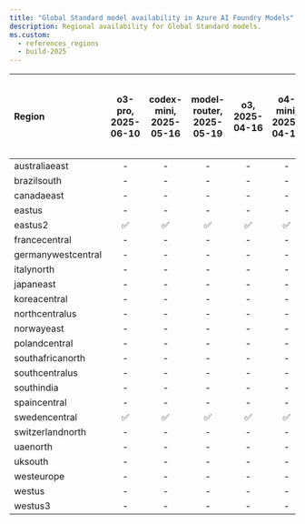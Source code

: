 ```yaml
---
title: "Global Standard model availability in Azure AI Foundry Models"
description: Regional availability for Global Standard models.
ms.custom:
  - references_regions
  - build-2025
---
```



| **Region**     | **o3-pro**, **2025-06-10**   | **codex-mini**, **2025-05-16**   | **model-router**, **2025-05-19**   | **o3**, **2025-04-16**   | **o4-mini**, **2025-04-16**   | **gpt-image-1**, **2025-04-15**   | **gpt-4.1**, **2025-04-14**   | **gpt-4.1-nano**, **2025-04-14**   | **gpt-4.1-mini**, **2025-04-14**   | **computer-use-preview**, **2025-03-11**   | **gpt-4.5-preview**, **2025-02-27**   | **o3-mini**, **2025-01-31**   | **o1**, **2024-12-17**   | **o1-preview**, **2024-09-12**   | **o1-mini**, **2024-09-12**   | **gpt-4o**, **2024-05-13**   | **gpt-4o**, **2024-08-06**   | **gpt-4o**, **2024-11-20**   | **gpt-4o-mini**, **2024-07-18**   | **gpt-4**, **turbo-2024-04-09**   | **text-embedding-3-small**, **1**   | **text-embedding-3-large**, **1**   | **text-embedding-ada-002**, **2**   | **gpt-4o-realtime-preview**, **2024-12-17**   | **gpt-4o-audio-preview**, **2024-12-17**   | **gpt-4o-mini-realtime-preview**, **2024-12-17**   | **gpt-4o-mini-audio-preview**, **2024-12-17**   | **gpt-4o-transcribe**, **2025-03-20**   | **gpt-4o-mini-tts**, **2025-03-20**   | **gpt-4o-mini-transcribe**, **2025-03-20**   |
|:-------------------|:--------------------------:|:------------------------------:|:--------------------------------:|:----------------------:|:---------------------------:|:-------------------------------:|:---------------------------:|:--------------------------------:|:--------------------------------:|:----------------------------------------:|:-----------------------------------:|:---------------------------:|:----------------------:|:------------------------------:|:---------------------------:|:--------------------------:|:--------------------------:|:--------------------------:|:-------------------------------:|:-------------------------------:|:---------------------------------:|:---------------------------------:|:---------------------------------:|:-------------------------------------------:|:----------------------------------------:|:------------------------------------------------:|:---------------------------------------------:|:-------------------------------------:|:-----------------------------------:|:------------------------------------------:|
| australiaeast      | -                      | -                          | -                            | -                  | -                       | -                           | ✅                        | ✅                             | ✅                             | -                                    | -                               | ✅                        | -                  | -                          | -                       | ✅                       | ✅                       | ✅                       | ✅                            | ✅                            | ✅                              | ✅                              | ✅                              | -                                       | -                                    | -                                            | -                                         | -                                 | -                               | -                                      |
| brazilsouth        | -                      | -                          | -                            | -                  | -                       | -                           | ✅                        | ✅                             | ✅                             | -                                    | -                               | ✅                        | ✅                   | -                          | -                       | ✅                       | ✅                       | ✅                       | ✅                            | ✅                            | ✅                              | ✅                              | ✅                              | -                                       | -                                    | -                                            | -                                         | -                                 | -                               | -                                      |
| canadaeast         | -                      | -                          | -                            | -                  | -                       | -                           | ✅                        | ✅                             | ✅                             | -                                    | -                               | ✅                        | ✅                   | -                          | -                       | ✅                       | ✅                       | ✅                       | ✅                            | ✅                            | ✅                              | ✅                              | ✅                              | -                                       | -                                    | -                                            | -                                         | -                                 | -                               | -                                      |
| eastus             | -                      | -                          | -                            | -                  | -                       | -                           | ✅                        | -                            | ✅                             | -                                    | -                               | ✅                        | ✅                   | ✅                           | ✅                        | ✅                       | ✅                       | ✅                       | ✅                            | ✅                            | ✅                              | ✅                              | ✅                              | -                                       | -                                    | -                                            | ✅                                          | -                                 | -                               | -                                      |
| eastus2            | ✅                       | ✅                           | ✅                             | ✅                   | ✅                        | -                           | ✅                        | ✅                             | ✅                             | ✅                                     | ✅                                | ✅                        | ✅                   | ✅                           | ✅                        | ✅                       | ✅                       | ✅                       | ✅                            | ✅                            | ✅                              | ✅                              | ✅                              | ✅                                        | ✅                                     | ✅                                             | ✅                                          | ✅                                  | ✅                                | ✅                                       |
| francecentral      | -                      | -                          | -                            | -                  | -                       | -                           | ✅                        | ✅                             | ✅                             | -                                    | -                               | ✅                        | ✅                   | -                          | -                       | ✅                       | ✅                       | ✅                       | ✅                            | ✅                            | ✅                              | ✅                              | ✅                              | -                                       | -                                    | -                                            | -                                         | -                                 | -                               | -                                      |
| germanywestcentral | -                      | -                          | -                            | -                  | -                       | -                           | ✅                        | ✅                             | ✅                             | -                                    | -                               | ✅                        | ✅                   | -                          | -                       | ✅                       | ✅                       | ✅                       | ✅                            | ✅                            | ✅                              | ✅                              | ✅                              | -                                       | -                                    | -                                            | -                                         | -                                 | -                               | -                                      |
| italynorth         | -                      | -                          | -                            | -                  | -                       | -                           | ✅                        | ✅                             | ✅                             | -                                    | -                               | ✅                        | ✅                   | -                          | -                       | -                      | -                      | ✅                       | ✅                            | -                           | ✅                              | ✅                              | ✅                              | -                                       | -                                    | -                                            | -                                         | -                                 | -                               | -                                      |
| japaneast          | -                      | -                          | -                            | -                  | -                       | -                           | ✅                        | ✅                             | ✅                             | -                                    | -                               | ✅                        | ✅                   | -                          | -                       | ✅                       | ✅                       | ✅                       | ✅                            | ✅                            | ✅                              | ✅                              | ✅                              | -                                       | -                                    | -                                            | -                                         | -                                 | -                               | -                                      |
| koreacentral       | -                      | -                          | -                            | -                  | -                       | -                           | ✅                        | ✅                             | ✅                             | -                                    | -                               | ✅                        | ✅                   | -                          | -                       | ✅                       | ✅                       | ✅                       | ✅                            | ✅                            | ✅                              | ✅                              | ✅                              | -                                       | -                                    | -                                            | -                                         | -                                 | -                               | -                                      |
| northcentralus     | -                      | -                          | -                            | -                  | -                       | -                           | ✅                        | ✅                             | ✅                             | -                                    | -                               | ✅                        | ✅                   | ✅                           | ✅                        | ✅                       | ✅                       | ✅                       | ✅                            | ✅                            | ✅                              | ✅                              | ✅                              | -                                       | -                                    | -                                            | -                                         | -                                 | -                               | -                                      |
| norwayeast         | -                      | -                          | -                            | -                  | -                       | -                           | ✅                        | -                            | ✅                             | -                                    | -                               | ✅                        | ✅                   | -                          | -                       | ✅                       | ✅                       | ✅                       | ✅                            | ✅                            | ✅                              | ✅                              | ✅                              | -                                       | -                                    | -                                            | -                                         | -                                 | -                               | -                                      |
| polandcentral      | -                      | -                          | -                            | -                  | -                       | ✅                            | ✅                        | -                            | ✅                             | -                                    | -                               | ✅                        | ✅                   | -                          | -                       | ✅                       | ✅                       | ✅                       | ✅                            | ✅                            | ✅                              | ✅                              | ✅                              | -                                       | -                                    | -                                            | -                                         | -                                 | -                               | -                                      |
| southafricanorth   | -                      | -                          | -                            | -                  | -                       | -                           | ✅                        | -                            | ✅                             | -                                    | -                               | ✅                        | ✅                   | -                          | -                       | ✅                       | ✅                       | ✅                       | ✅                            | ✅                            | ✅                              | ✅                              | ✅                              | -                                       | -                                    | -                                            | -                                         | -                                 | -                               | -                                      |
| southcentralus     | -                      | -                          | -                            | -                  | -                       | -                           | ✅                        | -                            | ✅                             | -                                    | -                               | ✅                        | ✅                   | ✅                           | ✅                        | ✅                       | ✅                       | ✅                       | ✅                            | ✅                            | ✅                              | ✅                              | ✅                              | -                                       | -                                    | -                                            | -                                         | -                                 | -                               | -                                      |
| southindia         | -                      | -                          | -                            | -                  | -                       | -                           | -                       | ✅                             | ✅                             | ✅                                     | -                               | ✅                        | ✅                   | -                          | -                       | ✅                       | ✅                       | ✅                       | ✅                            | ✅                            | ✅                              | ✅                              | ✅                              | -                                       | -                                    | -                                            | -                                         | -                                 | -                               | -                                      |
| spaincentral       | -                      | -                          | -                            | -                  | -                       | -                           | ✅                        | ✅                             | ✅                             | -                                    | -                               | ✅                        | ✅                   | -                          | -                       | ✅                       | ✅                       | ✅                       | ✅                            | ✅                            | ✅                              | ✅                              | ✅                              | -                                       | -                                    | -                                            | -                                         | -                                 | -                               | -                                      |
| swedencentral      | ✅                       | ✅                           | ✅                             | ✅                   | ✅                        | -                           | ✅                        | ✅                             | ✅                             | ✅                                     | ✅                                | ✅                        | ✅                   | ✅                           | ✅                        | ✅                       | ✅                       | ✅                       | ✅                            | ✅                            | ✅                              | ✅                              | ✅                              | ✅                                        | ✅                                     | ✅                                             | -                                         | ✅                                  | -                               | ✅                                       |
| switzerlandnorth   | -                      | -                          | -                            | -                  | -                       | -                           | ✅                        | ✅                             | ✅                             | -                                    | -                               | ✅                        | ✅                   | -                          | -                       | ✅                       | ✅                       | ✅                       | ✅                            | ✅                            | ✅                              | ✅                              | ✅                              | -                                       | -                                    | -                                            | -                                         | -                                 | -                               | -                                      |
| uaenorth           | -                      | -                          | -                            | -                  | -                       | ✅                            | ✅                        | ✅                             | ✅                             | -                                    | -                               | ✅                        | ✅                   | -                          | -                       | ✅                       | ✅                       | ✅                       | ✅                            | ✅                            | ✅                              | ✅                              | ✅                              | -                                       | -                                    | -                                            | -                                         | -                                 | -                               | -                                      |
| uksouth            | -                      | -                          | -                            | -                  | -                       | -                           | ✅                        | ✅                             | ✅                             | -                                    | -                               | ✅                        | ✅                   | -                          | -                       | ✅                       | ✅                       | ✅                       | ✅                            | ✅                            | ✅                              | ✅                              | ✅                              | -                                       | -                                    | -                                            | -                                         | -                                 | -                               | -                                      |
| westeurope         | -                      | -                          | -                            | -                  | -                       | -                           | ✅                        | ✅                             | ✅                             | -                                    | -                               | ✅                        | ✅                   | -                          | -                       | ✅                       | ✅                       | ✅                       | ✅                            | ✅                            | ✅                              | ✅                              | ✅                              | -                                       | -                                    | -                                            | -                                         | -                                 | -                               | -                                      |
| westus             | -                      | -                          | -                            | -                  | -                       | -                           | ✅                        | ✅                             | ✅                             | -                                    | -                               | ✅                        | ✅                   | ✅                           | ✅                        | ✅                       | ✅                       | ✅                       | ✅                            | ✅                            | ✅                              | ✅                              | ✅                              | -                                       | -                                    | -                                            | -                                         | -                                 | -                               | -                                      |
| westus3            | -                      | -                          | -                            | -                  | -                       | ✅                            | ✅                        | ✅                             | ✅                             | -                                    | -                               | ✅                        | ✅                   | ✅                           | ✅                        | ✅                       | ✅                       | ✅                       | ✅                            | ✅                            | ✅                              | ✅                              | ✅                              | -                                       | -                                    | -                                            | -                                         | -                                 | -                               | -                                      |
